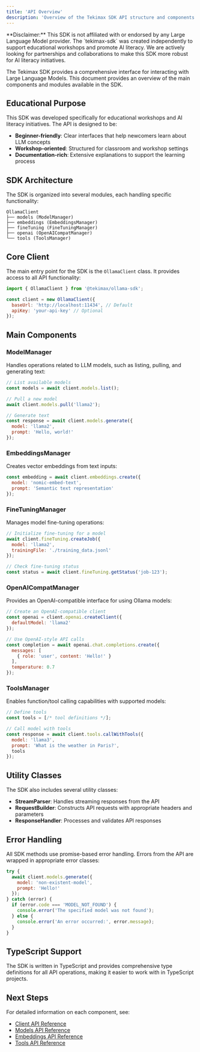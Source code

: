 ```yaml
---
title: 'API Overview'
description: 'Overview of the Tekimax SDK API structure and components'
---
```


<Note type="warning">
  **Disclaimer:** This SDK is not affiliated with or endorsed by any Large Language Model provider. The `tekimax-sdk` was created independently to support educational workshops and promote AI literacy. We are actively looking for partnerships and collaborations to make this SDK more robust for AI literacy initiatives.
</Note>

The Tekimax SDK provides a comprehensive interface for interacting with Large Language Models. This document provides an overview of the main components and modules available in the SDK.

## Educational Purpose

This SDK was developed specifically for educational workshops and AI literacy initiatives. The API is designed to be:

- **Beginner-friendly**: Clear interfaces that help newcomers learn about LLM concepts
- **Workshop-oriented**: Structured for classroom and workshop settings
- **Documentation-rich**: Extensive explanations to support the learning process

## SDK Architecture

The SDK is organized into several modules, each handling specific functionality:

```
OllamaClient
├── models (ModelManager)
├── embeddings (EmbeddingsManager)
├── fineTuning (FineTuningManager)
├── openai (OpenAICompatManager)
└── tools (ToolsManager)
```

## Core Client

The main entry point for the SDK is the `OllamaClient` class. It provides access to all API functionality:

```javascript
import { OllamaClient } from '@tekimax/ollama-sdk';

const client = new OllamaClient({
  baseUrl: 'http://localhost:11434', // Default
  apiKey: 'your-api-key' // Optional
});
```

## Main Components

### ModelManager

Handles operations related to LLM models, such as listing, pulling, and generating text:

```javascript
// List available models
const models = await client.models.list();

// Pull a new model
await client.models.pull('llama2');

// Generate text
const response = await client.models.generate({
  model: 'llama2',
  prompt: 'Hello, world!'
});
```

### EmbeddingsManager

Creates vector embeddings from text inputs:

```javascript
const embedding = await client.embeddings.create({
  model: 'nomic-embed-text',
  prompt: 'Semantic text representation'
});
```

### FineTuningManager

Manages model fine-tuning operations:

```javascript
// Initialize fine-tuning for a model
await client.fineTuning.createJob({
  model: 'llama2',
  trainingFile: './training_data.jsonl'
});

// Check fine-tuning status
const status = await client.fineTuning.getStatus('job-123');
```

### OpenAICompatManager

Provides an OpenAI-compatible interface for using Ollama models:

```javascript
// Create an OpenAI-compatible client
const openai = client.openai.createClient({
  defaultModel: 'llama2'
});

// Use OpenAI-style API calls
const completion = await openai.chat.completions.create({
  messages: [
    { role: 'user', content: 'Hello!' }
  ],
  temperature: 0.7
});
```

### ToolsManager

Enables function/tool calling capabilities with supported models:

```javascript
// Define tools
const tools = [/* tool definitions */];

// Call model with tools
const response = await client.tools.callWithTools({
  model: 'llama3',
  prompt: 'What is the weather in Paris?',
  tools
});
```

## Utility Classes

The SDK also includes several utility classes:

- **StreamParser**: Handles streaming responses from the API
- **RequestBuilder**: Constructs API requests with appropriate headers and parameters
- **ResponseHandler**: Processes and validates API responses

## Error Handling

All SDK methods use promise-based error handling. Errors from the API are wrapped in appropriate error classes:

```javascript
try {
  await client.models.generate({
    model: 'non-existent-model',
    prompt: 'Hello!'
  });
} catch (error) {
  if (error.code === 'MODEL_NOT_FOUND') {
    console.error('The specified model was not found');
  } else {
    console.error('An error occurred:', error.message);
  }
}
```

## TypeScript Support

The SDK is written in TypeScript and provides comprehensive type definitions for all API operations, making it easier to work with in TypeScript projects.

## Next Steps

For detailed information on each component, see:

- [Client API Reference](/docs/api/client)
- [Models API Reference](/docs/api/models)
- [Embeddings API Reference](/docs/api/embeddings)
- [Tools API Reference](/docs/api/tools) 